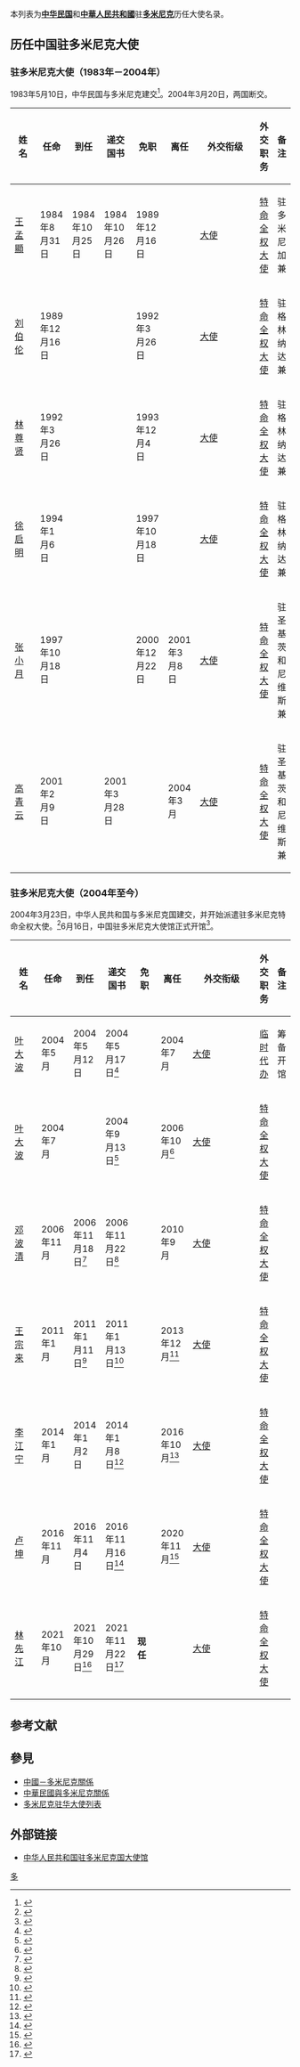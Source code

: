 本列表为'''[[中华民国|中华民国]]'''和'''[[中華人民共和國|中華人民共和國]]'''驻'''[[多米尼克|多米尼克]]'''历任大使名录。

==历任中国驻多米尼克大使==
=== {{ROC}}驻多米尼克大使（1983年－2004年） ===
1983年5月10日，中华民国与多米尼克建交<ref>{{cite book|title=《台灣歷史辭典》（附錄）|author=許雪姬|publisher=行政院文化建設委員會|chapter=中華民國歷任駐外大使(遷臺後，1949~2003.10)}}</ref>。2004年3月20日，两国断交。
{| class="wikitable"
|-
! width=12% |姓名
! width=10% |任命
! width=10% |到任
! width=10% |递交国书
! width=10% |免职
! width=10% |离任
! width=8% |外交衔级
! width=10% |外交职务
! width=13% colspan="2" |备注
|-
| [[王孟顯|王孟顯]]
| 1984年8月31日
| 1984年10月25日
| 1984年10月26日
| 1989年12月16日
|
| [[大使|大使]]
| [[特命全权大使|特命全权大使]]
| 驻多米尼加兼
|-
| [[刘伯伦|刘伯伦]]
| 1989年12月16日
|
|
| 1992年3月26日
|
| [[大使|大使]]
| [[特命全权大使|特命全权大使]]
| 驻格林纳达兼
|-
| [[林尊贤|林尊贤]]
|1992年3月26日
|
|
| 1993年12月4日
|
| [[大使|大使]]
| [[特命全权大使|特命全权大使]]
| 驻格林纳达兼
|-
| [[徐启明|徐启明]]
| 1994年1月6日
|
|
| 1997年10月18日
|
| [[大使|大使]]
| [[特命全权大使|特命全权大使]]
| 驻格林纳达兼
|-
| [[张小月|张小月]]
| 1997年10月18日
|
|
| 2000年12月22日
| 2001年3月8日
| [[大使|大使]]
| [[特命全权大使|特命全权大使]]
| 驻圣基茨和尼维斯兼
|-
| [[高青云|高青云]]
| 2001年2月9日
|
| 2001年3月28日
|
| 2004年3月
| [[大使|大使]]
| [[特命全权大使|特命全权大使]]
| 驻圣基茨和尼维斯兼
|}

=== {{PRC}}驻多米尼克大使（2004年至今） ===
2004年3月23日，中华人民共和国与多米尼克国建交，并开始派遣驻多米尼克特命全权大使。<ref>{{cite web|url=http://www.fmprc.gov.cn/web/ziliao_674904/wjrw_674925/2167_674935/bmz/t165864.shtml|title=驻多米尼克历任大使|publisher=中华人民共和国外交部|accessdate=2017-10-27|archive-date=2017-10-28|archive-url=https://web.archive.org/web/20171028042903/http://www.fmprc.gov.cn/web/ziliao_674904/wjrw_674925/2167_674935/bmz/t165864.shtml|dead-url=no}}</ref>6月16日，中国驻多米尼克大使馆正式开馆<ref>{{Cite web |url=http://dm.china-embassy.org/chn/sghdbd/t139954.htm |title=中国驻多米尼克国大使馆举行开馆仪式 |accessdate=2018-12-08 |archive-date=2018-12-09 |archive-url=https://web.archive.org/web/20181209123813/http://dm.china-embassy.org/chn/sghdbd/t139954.htm |dead-url=no }}</ref>。
{| class="wikitable"
|-
! width=12% |姓名
! width=10% |任命
! width=10% |到任
! width=10% |递交国书
! width=10% |免职
! width=10% |离任
! width=8% |外交衔级
! width=10% |外交职务
! width=13% colspan="2" |备注
|-
| [[叶大波|叶大波]]
| 2004年5月
| 2004年5月12日
| 2004年5月17日<ref>{{Cite web |url=http://dm.china-embassy.org/chn/sghdbd/t112667.htm |title=叶大波临时代办向多米尼克国外交部长递交代办介绍书 |accessdate=2018-12-08 |archive-date=2018-12-09 |archive-url=https://web.archive.org/web/20181209123852/http://dm.china-embassy.org/chn/sghdbd/t112667.htm |dead-url=no }}</ref>
|
| 2004年7月
| [[大使|大使]]
| [[临时代办|临时代办]]
| 筹备开馆
|-
| [[叶大波|叶大波]]
| 2004年7月
|
| 2004年9月13日<ref>{{Cite web |url=http://dm.china-embassy.org/chn/sghdbd/t157389.htm |title=中国首任驻多米尼克国大使叶大波递交国书 |accessdate=2018-12-08 |archive-date=2018-12-09 |archive-url=https://web.archive.org/web/20181209124011/http://dm.china-embassy.org/chn/sghdbd/t157389.htm |dead-url=no }}</ref>
|
| 2006年10月<ref>{{Cite web |url=http://dm.china-embassy.org/chn/zdgx/t275607.htm |title=中国驻多米尼克大使叶大波举行离任招待会 |accessdate=2018-12-08 |archive-date=2019-01-24 |archive-url=https://web.archive.org/web/20190124024443/http://dm.china-embassy.org/chn/zdgx/t275607.htm |dead-url=no }}</ref>
| [[大使|大使]]
| [[特命全权大使|特命全权大使]]
|
|-
| [[邓波清|邓波清]]
| 2006年11月
| 2006年11月18日<ref>{{Cite web |url=http://dm.china-embassy.org/chn/zdgx/t280967.htm |title=中国驻多米尼克新任大使邓波清抵多 |accessdate=2018-12-08 |archive-date=2018-12-09 |archive-url=https://web.archive.org/web/20181209212508/http://dm.china-embassy.org/chn/zdgx/t280967.htm |dead-url=no }}</ref>
| 2006年11月22日<ref>{{Cite web |url=http://dm.china-embassy.org/chn/zdgx/t281244.htm |title=中国驻多米尼克大使邓波清向多米尼克总统递交国书并拜会多总理和外长 |accessdate=2018-12-08 |archive-date=2018-12-09 |archive-url=https://web.archive.org/web/20181209124441/http://dm.china-embassy.org/chn/zdgx/t281244.htm |dead-url=no }}</ref>
|
| 2010年9月
| [[大使|大使]]
| [[特命全权大使|特命全权大使]]
|
|-
| [[王宗来|王宗来]]
| 2011年1月
| 2011年1月11日<ref>{{Cite web |url=http://dm.china-embassy.org/chn/zdgx/t785518.htm |title=中国驻多米尼克大使王宗来抵多履新并递交国书副本 |accessdate=2018-12-08 |archive-date=2018-12-09 |archive-url=https://web.archive.org/web/20181209123953/http://dm.china-embassy.org/chn/zdgx/t785518.htm |dead-url=no }}</ref>
| 2011年1月13日<ref>{{Cite web |url=http://dm.china-embassy.org/chn/zdgx/t785913.htm |title=驻多米尼克大使王宗来向多总统递交国书 |accessdate=2018-12-08 |archive-date=2018-12-09 |archive-url=https://web.archive.org/web/20181209124556/http://dm.china-embassy.org/chn/zdgx/t785913.htm |dead-url=no }}</ref>
|
| 2013年12月<ref>{{Cite web |url=http://dm.china-embassy.org/chn/zdgx/t1108534.htm |title=多米尼克政府为驻多米尼克大使王宗来举办离任招待会 |accessdate=2018-12-08 |archive-date=2018-12-09 |archive-url=https://web.archive.org/web/20181209124312/http://dm.china-embassy.org/chn/zdgx/t1108534.htm |dead-url=no }}</ref>
| [[大使|大使]]
| [[特命全权大使|特命全权大使]]
|
|-
| [[李江宁|李江宁]]
| 2014年1月
| 2014年1月2日
| 2014年1月8日<ref>{{Cite web |url=http://dm.china-embassy.org/chn/zdgx/t1116152.htm |title=驻多米尼克国大使李江宁向多总统递交国书 |accessdate=2018-12-08 |archive-date=2018-12-09 |archive-url=https://web.archive.org/web/20181209124440/http://dm.china-embassy.org/chn/zdgx/t1116152.htm |dead-url=no }}</ref>
|
| 2016年10月<ref>{{Cite web |url=http://dm.china-embassy.org/chn/gdxw/t1406081.htm |title=李江宁大使夫妇举行离任招待会 |accessdate=2018-12-08 |archive-date=2018-12-09 |archive-url=https://web.archive.org/web/20181209124529/http://dm.china-embassy.org/chn/gdxw/t1406081.htm |dead-url=no }}</ref>
| [[大使|大使]]
| [[特命全权大使|特命全权大使]]
|
|-
| [[卢坤_(外交官)|卢坤]]
| 2016年11月
| 2016年11月4日
| 2016年11月16日<ref>{{Cite web |url=http://dm.china-embassy.org/chn/zdgx/t1416065.htm |title=驻多米尼克大使卢坤向萨瓦林总统递交国书 |accessdate=2018-12-08 |archive-date=2018-12-09 |archive-url=https://web.archive.org/web/20181209124620/http://dm.china-embassy.org/chn/zdgx/t1416065.htm |dead-url=no }}</ref>
|
| 2020年11月<ref>{{Cite web |url=http://dm.china-embassy.org/chn/zdgx/t1834727.htm |title=驻多米尼克大使卢坤离任拜会多总统萨瓦林 |access-date=2020-11-29 |archive-date=2020-12-12 |archive-url=https://web.archive.org/web/20201212042657/http://dm.china-embassy.org/chn/zdgx/t1834727.htm }}</ref>
| [[大使|大使]]
| [[特命全权大使|特命全权大使]]
|
|-
| [[林先江|林先江]]
| 2021年10月
| 2021年10月29日<ref>{{Cite web |url=http://dm.china-embassy.org/chn/zdgx/202110/t20211030_10404143.htm |title=新任驻多米尼克大使林先江抵多履新 |access-date=2021-10-30 |archive-date=2022-03-31 |archive-url=https://web.archive.org/web/20220331085808/http://dm.china-embassy.org/chn/zdgx/202110/t20211030_10404143.htm }}</ref>
| 2021年11月22日<ref>{{Cite web |url=http://dm.china-embassy.org/chn/zdgx/202111/t20211123_10451680.htm |title=驻多米尼克大使林先江向多总统萨瓦林递交国书 |access-date=2021-11-22 |archive-date=2021-11-22 |archive-url=https://web.archive.org/web/20211122203851/http://dm.china-embassy.org/chn/zdgx/202111/t20211123_10451680.htm }}</ref>
| '''现任'''
|
| [[大使|大使]]
| [[特命全权大使|特命全权大使]]
|
|}

== 参考文献 ==
{{Reflist|2}}

==參見==
*[[中國－多米尼克關係|中國－多米尼克關係]]
*[[中華民國與多米尼克關係|中華民國與多米尼克關係]]
*[[多米尼克驻华大使列表|多米尼克驻华大使列表]]

== 外部链接 ==
* [http://dm.china-embassy.gov.cn/chn/ 中华人民共和国驻多米尼克国大使馆]{{zh-hans icon}}{{en icon}}

{{中国驻外大使|共和國}}

[[Category:中国驻外大使列表|多]]